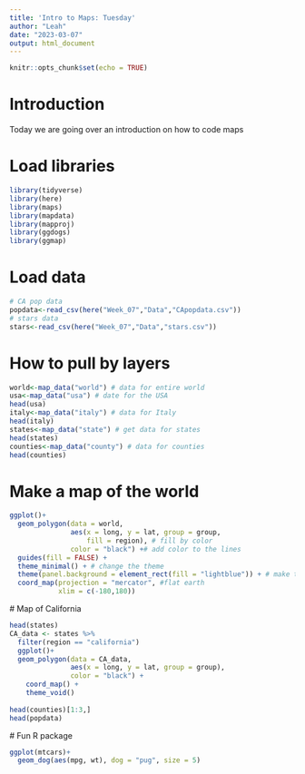 ```yaml
---
title: 'Intro to Maps: Tuesday'
author: "Leah"
date: "2023-03-07"
output: html_document
---
```


```r
knitr::opts_chunk$set(echo = TRUE)
```

# Introduction 
Today we are going over an introduction on how to code maps 

# Load libraries
```r
library(tidyverse)
library(here)
library(maps)
library(mapdata)
library(mapproj)
library(ggdogs)
library(ggmap)
```

# Load data 

```r
# CA pop data 
popdata<-read_csv(here("Week_07","Data","CApopdata.csv"))
# stars data 
stars<-read_csv(here("Week_07","Data","stars.csv"))
```
# How to pull by layers 
```r
world<-map_data("world") # data for entire world 
usa<-map_data("usa") # date for the USA
head(usa)
italy<-map_data("italy") # data for Italy 
head(italy)
states<-map_data("state") # get data for states 
head(states)
counties<-map_data("county") # data for counties 
head(counties)
```
# Make a map of the world 
```r
ggplot()+
  geom_polygon(data = world, 
               aes(x = long, y = lat, group = group,
                   fill = region), # fill by color 
               color = "black") +# add color to the lines
  guides(fill = FALSE) +
  theme_minimal() + # change the theme 
  theme(panel.background = element_rect(fill = "lightblue")) + # make the ocean blue 
  coord_map(projection = "mercator", #flat earth 
            xlim = c(-180,180))
```
 # Map of California 
```r
head(states)
CA_data <- states %>%
  filter(region == "california")
  ggplot()+
  geom_polygon(data = CA_data,
               aes(x = long, y = lat, group = group),
               color = "black") +
    coord_map() +
    theme_void()
  
head(counties)[1:3,]
head(popdata)
```
 # Fun R package 
```r
ggplot(mtcars)+
  geom_dog(aes(mpg, wt), dog = "pug", size = 5)
```
 
